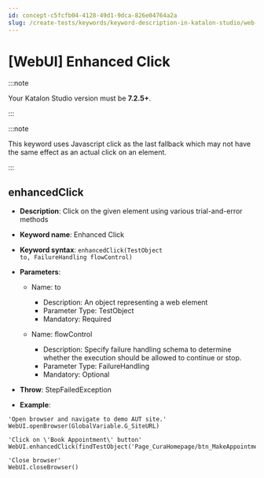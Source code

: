 ```yaml
---
id: concept-c5fcfb04-4128-49d1-9dca-826e04764a2a
slug: /create-tests/keywords/keyword-description-in-katalon-studio/web-ui-keywords/webui-enhanced-click
---
```


# \[WebUI\] Enhanced Click


:::note

Your Katalon Studio version must be **7.2.5+**.

:::


:::note

This keyword uses Javascript click as the last fallback which may not have the same effect as an actual click on an element.

:::

## enhancedClick

-   **Description**: Click on the given element using various trial-and-error methods
-   **Keyword name**: Enhanced Click
-   **Keyword syntax**: <code>enhancedClick(TestObject to, FailureHandling flowControl)</code>
-   **Parameters**:

    -   Name: to

        -   Description: An object representing a web element
        -   Parameter Type: TestObject
        -   Mandatory: Required
    -   Name: flowControl

        -   Description: Specify failure handling schema to determine whether the execution should be allowed to continue or stop.
        -   Parameter Type: FailureHandling
        -   Mandatory: Optional
-   **Throw**: StepFailedException
-   **Example**:

```
'Open browser and navigate to demo AUT site.'
WebUI.openBrowser(GlobalVariable.G_SiteURL)

'Click on \'Book Appointment\' button'
WebUI.enhancedClick(findTestObject('Page_CuraHomepage/btn_MakeAppointment'))

'Close browser'
WebUI.closeBrowser()

```